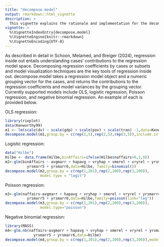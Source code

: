 ```yaml
---
title: "decompose.model"
output: rmarkdown::html_vignette
description: >
  This vignette explains the rationale and implementation for the decompose.model function.
vignette: >
  %\VignetteIndexEntry{decompose.model}
  %\VignetteEngine{knitr::rmarkdown}
  %\VignetteEncoding{UTF-8}
---
```


As described in detail in Schoon, Melamed, and Breiger (2024), regression inside out entails understanding cases' contributions to the regression model space. Decomposing regression coefficients by cases or subsets and model visualization techniques are the key tools of regression inside out. decompose.model takes a regression model object and a numeric grouping vector for the cases, and returns the contributions to the regression coefficients and model variances by the grouping vector. Currently supported models include OLS, logistic regression, Poisson regression, and negative binomial regression. An example of each is provided below.  

OLS regression:
```r
library(rioplot)
data(Kenworthy99)
m1 <- lm(scale(dv) ~ scale(gdp) + scale(pov) + scale(tran) -1,data=Kenworthy99)
decompose.model(m1,group.by = c(rep(1,5),rep(2,5),rep(3,5)),include.int = "no")
```

Logistic regression:
```r
data("Hilbe")
Hilbe <- data.frame(Hilbe,binAffairs=ifelse(Hilbe$naffairs>0,1,0)) 
m2<-glm(binAffairs ~ avgmarr + hapavg + vryhap + smerel + vryrel + yrsmarr4 + 
          yrsmarr5 + yrsmarr6,data=Hilbe, family=binomial())
decompose.model(m2,group.by = c(rep(1,201),rep(2,200),rep(3,200)),
                model.type = "logit")
```

Poisson regression:
```r
m3<-glm(naffairs~avgmarr + hapavg + vryhap + smerel + vryrel + yrsmarr4 + 
          yrsmarr5 + yrsmarr6,data=Hilbe,family=poisson(link="log"))
decompose.model(m3,group.by = c(rep(1,201),rep(2,200),rep(3,200)),
                model.type="poisson")
```

Negative binomial regression:
```r
library(MASS)
m4<-glm.nb(naffairs~avgmarr + hapavg + vryhap + smerel + vryrel + yrsmarr4 + 
             yrsmarr5 + yrsmarr6,data=Hilbe)
decompose.model(m4,group.by = c(rep(1,201),rep(2,200),rep(3,200)),model.type="nb")
```
